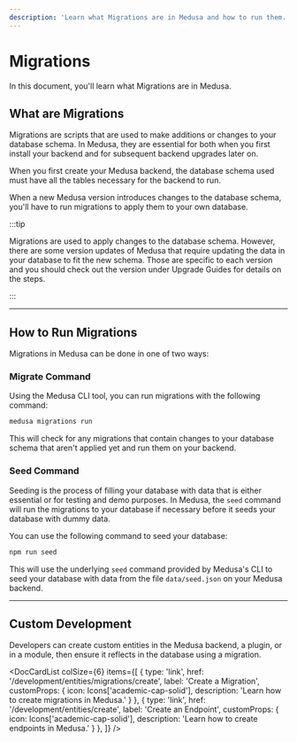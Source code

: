 ```yaml
---
description: 'Learn what Migrations are in Medusa and how to run them. Migrations are used to make changes to the database schema that Medusa is linked to.'
---
```



# Migrations

In this document, you'll learn what Migrations are in Medusa.

## What are Migrations

Migrations are scripts that are used to make additions or changes to your database schema. In Medusa, they are essential for both when you first install your backend and for subsequent backend upgrades later on.

When you first create your Medusa backend, the database schema used must have all the tables necessary for the backend to run.

When a new Medusa version introduces changes to the database schema, you'll have to run migrations to apply them to your own database.

:::tip

Migrations are used to apply changes to the database schema. However, there are some version updates of Medusa that require updating the data in your database to fit the new schema. Those are specific to each version and you should check out the version under Upgrade Guides for details on the steps.

:::

---

## How to Run Migrations

Migrations in Medusa can be done in one of two ways:

### Migrate Command

Using the Medusa CLI tool, you can run migrations with the following command:

```bash
medusa migrations run
```

This will check for any migrations that contain changes to your database schema that aren't applied yet and run them on your backend.

### Seed Command

Seeding is the process of filling your database with data that is either essential or for testing and demo purposes. In Medusa, the `seed` command will run the migrations to your database if necessary before it seeds your database with dummy data.

You can use the following command to seed your database:

```bash npm2yarn
npm run seed
```

This will use the underlying `seed` command provided by Medusa's CLI to seed your database with data from the file `data/seed.json` on your Medusa backend.

---

## Custom Development

Developers can create custom entities in the Medusa backend, a plugin, or in a module, then ensure it reflects in the database using a migration.

<DocCardList colSize={6} items={[
  {
    type: 'link',
    href: '/development/entities/migrations/create',
    label: 'Create a Migration',
    customProps: {
      icon: Icons['academic-cap-solid'],
      description: 'Learn how to create migrations in Medusa.'
    }
  },
  {
    type: 'link',
    href: '/development/entities/create',
    label: 'Create an Endpoint',
    customProps: {
      icon: Icons['academic-cap-solid'],
      description: 'Learn how to create endpoints in Medusa.'
    }
  },
]} />